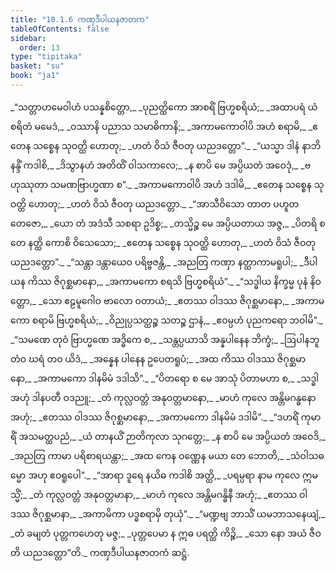 ```yaml
---
title: "10.1.6 ကဏှဒီပါယနဇာတက"
tableOfContents: false
sidebar:
  order: 13
type: "tipitaka"
basket: "su"
book: "ja1"
---
```



<DynamicBreadcrumb />

<Division number="62" book="ja1">

<Paragraph number="1975" type="verses" book="ja1">
_“သတ္တာဟမေဝါဟံ ပသန္နစိတ္တော,_  
_ပုညတ္ထိကော အာစရိံ ဗြဟ္မစရိယံ;_  
_အထာပရံ ယံ စရိတံ မမေဒံ,_  
_ဝဿာနိ ပညာသ သမာဓိကာနိ;_  
_အကာမကောဝါပိ အဟံ စရာမိ,_  
_ဧတေန သစ္စေန သုဝတ္ထိ ဟောတု;_  
_ဟတံ ဝိသံ ဇီဝတု ယညဒတ္တော”._  

</Paragraph>

</Division>
<Division number="63" book="ja1">

<Paragraph number="1976" type="verses" book="ja1">
_“ယသ္မာ ဒါနံ နာဘိနန္ဒိံ ကဒါစိ,_  
_ဒိသွာနဟံ အတိထိံ ဝါသကာလေ;_  
_န စာပိ မေ အပ္ပိယတံ အဝေဒုံ,_  
_ဗဟုဿုတာ သမဏဗြာဟ္မဏာ စ”._  
_အကာမကောဝါပိ အဟံ ဒဒါမိ,_  
_ဧတေန သစ္စေန သုဝတ္ထိ ဟောတု;_  
_ဟတံ ဝိသံ ဇီဝတု ယညဒတ္တော._  

</Paragraph>

</Division>
<Division number="64" book="ja1">

<Paragraph number="1977" type="verses" book="ja1">
_“အာသီဝိသော တာတ ပဟူတတေဇော,_  
_ယော တံ အဒံသီ သစရာ ဥဒိစ္စ;_  
_တသ္မိဉ္စ မေ အပ္ပိယတာယ အဇ္ဇ,_  
_ပိတရိ စ တေ နတ္ထိ ကောစိ ဝိသေသော;_  
_ဧတေန သစ္စေန သုဝတ္ထိ ဟောတု,_  
_ဟတံ ဝိသံ ဇီဝတု ယညဒတ္တော”._  

</Paragraph>

</Division>
<Division number="65" book="ja1">

<Paragraph number="1978" type="verses" book="ja1">
_“သန္တာ ဒန္တာယေဝ ပရိဗ္ဗဇန္တိ,_  
_အညတြ ကဏှာ နတ္ထာကာမရူပါ;_  
_ဒီပါယန ကိဿ ဇိဂုစ္ဆမာနော,_  
_အကာမကော စရသိ ဗြဟ္မစရိယံ”._  

</Paragraph>

</Division>
<Division number="66" book="ja1">

<Paragraph number="1979" type="verses" book="ja1">
_“သဒ္ဓါယ နိက္ခမ္မ ပုနံ နိဝတ္တော,_  
_သော ဧဠမူဂေါဝ ဗာလော ဝတာယံ;_  
_ဧတဿ ဝါဒဿ ဇိဂုစ္ဆမာနော,_  
_အကာမကော စရာမိ ဗြဟ္မစရိယံ;_  
_ဝိညုပ္ပသတ္ထဉ္စ သတဉ္စ ဌာနံ,_  
_ဧဝမ္ပဟံ ပုညကရော ဘဝါမိ”._  

</Paragraph>

</Division>
<Division number="67" book="ja1">

<Paragraph number="1980" type="verses" book="ja1">
_“သမဏေ တုဝံ ဗြာဟ္မဏေ အဒ္ဓိကေ စ,_  
_သန္တပ္ပယာသိ အန္နပါနေန ဘိက္ခံ;_  
_ဩပါနဘူတံဝ ဃရံ တဝ ယိဒံ,_  
_အန္နေန ပါနေန ဥပေတရူပံ;_  
_အထ ကိဿ ဝါဒဿ ဇိဂုစ္ဆမာနော,_  
_အကာမကော ဒါနမိမံ ဒဒါသိ”._  

</Paragraph>

</Division>
<Division number="68" book="ja1">

<Paragraph number="1981" type="verses" book="ja1">
_“ပိတရော စ မေ အာသုံ ပိတာမဟာ စ,_  
_သဒ္ဓါ အဟုံ ဒါနပတီ ဝဒညူ;_  
_တံ ကုလ္လဝတ္တံ အနုဝတ္တမာနော,_  
_မာဟံ ကုလေ အန္တိမဂန္ဓနော အဟုံ;_  
_ဧတဿ ဝါဒဿ ဇိဂုစ္ဆမာနော,_  
_အကာမကော ဒါနမိမံ ဒဒါမိ”._  

</Paragraph>

</Division>
<Division number="69" book="ja1">

<Paragraph number="1982" type="verses" book="ja1">
_“ဒဟရိံ ကုမာရိံ အသမတ္ထပညံ,_  
_ယံ တာနယိံ ဉာတိကုလာ သုဂတ္တေ;_  
_န စာပိ မေ အပ္ပိယတံ အဝေဒိ,_  
_အညတြ ကာမာ ပရိစာရယန္တာ;_  
_အထ ကေန ဝဏ္ဏေန မယာ တေ ဘောတိ,_  
_သံဝါသဓမ္မော အဟု ဧဝရူပေါ”._  

</Paragraph>

</Division>
<Division number="70" book="ja1">

<Paragraph number="1983" type="verses" book="ja1">
_“အာရာ ဒူရေ နယိဓ ကဒါစိ အတ္ထိ,_  
_ပရမ္ပရာ နာမ ကုလေ ဣမသ္မိံ;_  
_တံ ကုလ္လဝတ္တံ အနုဝတ္တမာနာ,_  
_မာဟံ ကုလေ အန္တိမဂန္ဓိနီ အဟုံ;_  
_ဧတဿ ဝါဒဿ ဇိဂုစ္ဆမာနာ,_  
_အကာမိကာ ပဒ္ဓစရာမှိ တုယှံ”._  

</Paragraph>

</Division>
<Division number="71" book="ja1">

<Paragraph number="1984" type="verses" book="ja1">
_“မဏ္ဍဗျ ဘာသိံ ယမဘာသနေယျံ,_  
_တံ ခမျတံ ပုတ္တကဟေတု မဇ္ဇ;_  
_ပုတ္တပေမာ န ဣဓ ပရတ္ထိ ကိဉ္စိ,_  
_သော နော အယံ ဇီဝတိ ယညဒတ္တော”တိ._  


</Paragraph>
</Division>

<Paragraph number="1985" type="center" book="ja1">
ကဏှဒီပါယနဇာတကံ ဆဋ္ဌံ.
</Paragraph>